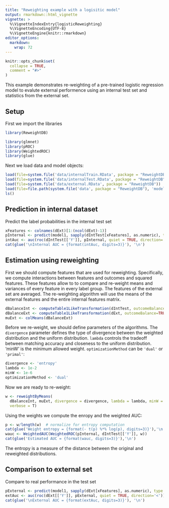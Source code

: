 ```yaml
---
title: "Reweighting example with a logisitic model"
output: rmarkdown::html_vignette
vignette: >
  %\VignetteIndexEntry{logisticReweighting}
  %\VignetteEncoding{UTF-8}
  %\VignetteEngine{knitr::rmarkdown}
editor_options: 
  markdown: 
    wrap: 72
---
```


```r
knitr::opts_chunk$set(
  collapse = TRUE,
  comment = "#>"
)
```

This example demonstrates re-weighting of a pre-trained logistic
regression model to evalute external performence using an internal test
set and statistics from the external set.

## Setup

First we import the libraries

```r
library(ReweightDB)

library(glmnet)
library(pROC)
library(WeightedROC)
library(glue)

```

Next we load data and model objects:

```r
load(file=system.file('data/internalTrain.RData', package = "ReweightDB"))
load(file=system.file('data/internalTest.RData', package = "ReweightDB"))
load(file=system.file('data/external.RData', package = "ReweightDB"))  # External data
load(file=file.path(system.file('data', package = "ReweightDB"), 'model1.RData')) # model
ls()
```

## Prediction in internal dataset

Predict the label probabilities in the internal test set

```r
xFeatures <- colnames(dExt)[1:(ncol(dExt)-1)]
pInternal <- predict(model1, sapply(dIntTest[xFeatures], as.numeric), type = "response", s = "lambda.1se")[,1]
intAuc <- auc(roc(dIntTest[['Y']], pInternal, quiet = TRUE, direction='<'))
cat(glue('\nInternal AUC = {format(intAuc, digits=3)}'), '\n')
```

## Estimation using reweighting

First we should compute features that are used for reweighting.
Specifically, we compute interactions between features and outcomes and
squared features. These features allow to to compare and re-weight means
and variances of every feature in every label group. The features of the
external set are averaged. The re-weighting algorithm will use the means
of the external features and the entire internal features matrix.

```r
dBalanceInt <- computeTable1LikeTransformation(dIntTest, outcomeBalance=TRUE)
dBalanceExt <- computeTable1LikeTransformation(dExt, outcomeBalance=TRUE)
muExt <- colMeans(dBalanceExt)
```

Before we re-weight, we should define parameters of the algorithms. The
`divergence` parameter defines the type of divergence between the
weighted distribution and the uniform distribution. `lambda` controls
the tradeoff between matching accuracy and closeness to the uniform
distribution. 'minW' is the minimum allowed weight. `optimizationMethod`
can be `'dual'` or `'primal'`:

```r
divergence <- 'entropy'
lambda <- 1e-2
minW <- 1e-6
optimizationMethod <- 'dual'
```

Now we are ready to re-weight:

```r
w <- reweightByMeans(
  dBalanceInt, muExt, divergence = divergence, lambda = lambda, minW = minW, optimizationMethod=optimizationMethod,
  verbose = T)
```

Using the weights we compute the enropy and the weighted AUC:

```r
p <- w/length(w)  # normalize for entropy computation
cat(glue('Weight entropy = {format(- t(p) %*% log(p), digits=3)}'),'\n')
wauc <- WeightedAUC(WeightedROC(pInternal, dIntTest[['Y']], w))
cat(glue('Estimated AUC = {format(wauc, digits=3)}'),'\n')
```

The entropy is a measure of the distance between the original and
reweighted distributions.

## Comparison to external set

Compare to real performance in the test set

```r
pExternal <- predict(model1, sapply(dExt[xFeatures], as.numeric), type = "response", s = "lambda.1se")[,1]
extAuc <- auc(roc(dExt[['Y']], pExternal, quiet = TRUE, direction='<'))
cat(glue('\nExternal AUC = {format(extAuc, digits=3)}'), '\n')
```
